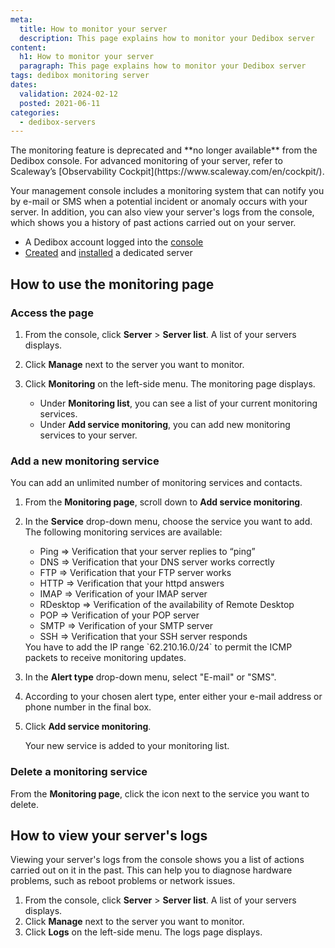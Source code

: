 ```yaml
---
meta:
  title: How to monitor your server
  description: This page explains how to monitor your Dedibox server
content:
  h1: How to monitor your server
  paragraph: This page explains how to monitor your Dedibox server
tags: dedibox monitoring server 
dates:
  validation: 2024-02-12
  posted: 2021-06-11
categories:
  - dedibox-servers
---
```


<Message type="important">
  The monitoring feature is deprecated and **no longer available** from the Dedibox console. For advanced monitoring of your server, refer to Scaleway’s [Observability Cockpit](https://www.scaleway.com/en/cockpit/).
</Message>

Your management console includes a monitoring system that can notify you by e-mail or SMS when a potential incident or anomaly occurs with your server. In addition, you can also view your server's logs from the console, which shows you a history of past actions carried out on your server.

<Macro id="requirements" />

- A Dedibox account logged into the [console](https://console.online.net)
- [Created](/dedibox/dedicated-servers/how-to/order-a-server/) and [installed](/dedibox/dedicated-servers/how-to/install-a-server/) a dedicated server

## How to use the monitoring page

### Access the page

1. From the console, click **Server** > **Server list**. A list of your servers displays.
2. Click **Manage** next to the server you want to monitor.
3. Click **Monitoring** on the left-side menu. The monitoring page displays.
    - Under **Monitoring list**, you can see a list of your current monitoring services.
    - Under **Add service monitoring**, you can add new monitoring services to your server.

    <Lightbox src="scaleway-dedibox-monitoring.webp" />

### Add a new monitoring service

You can add an unlimited number of monitoring services and contacts.

1. From the **Monitoring page**, scroll down to **Add service monitoring**.
2. In the **Service** drop-down menu, choose the service you want to add. The following monitoring services are available:
    - Ping ⇒ Verification that your server replies to “ping”
    - DNS ⇒ Verification that your DNS server works correctly
    - FTP ⇒ Verification that your FTP server works
    - HTTP ⇒ Verification that your httpd answers
    - IMAP ⇒ Verification of your IMAP server
    - RDesktop ⇒ Verification of the availability of Remote Desktop
    - POP ⇒ Verification of your POP server
    - SMTP ⇒ Verification of your SMTP server
    - SSH ⇒ Verification that your SSH server responds

    <Message type="note">
      You have to add the IP range `62.210.16.0/24` to permit the ICMP packets to receive monitoring updates.
    </Message>
3. In the **Alert type** drop-down menu, select "E-mail" or "SMS".
4. According to your chosen alert type, enter either your e-mail address or phone number in the final box.
5. Click **Add service monitoring**.

    Your new service is added to your monitoring list.

### Delete a monitoring service

From the **Monitoring page**, click the <Icon name ="delete" /> icon next to the service you want to delete.

## How to view your server's logs

Viewing your server's logs from the console shows you a list of actions carried out on it in the past. This can help you to diagnose hardware problems, such as reboot problems or network issues.

1. From the console, click **Server** > **Server list**. A list of your servers displays.
2. Click **Manage** next to the server you want to monitor.
3. Click **Logs** on the left-side menu. The logs page displays.
    <Lightbox src="scaleway-dedibox-logs.webp" />


